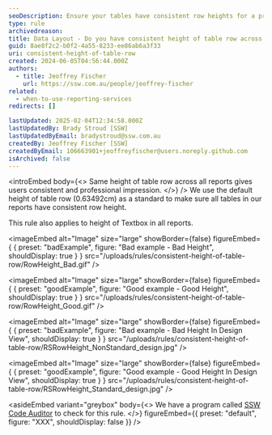 ```yaml
---
seoDescription: Ensure your tables have consistent row heights for a professional appearance in all reports.
type: rule
archivedreason:
title: Data Layout - Do you have consistent height of table row across all your reports?
guid: 8ae8f2c2-b0f2-4a55-8233-ee86ab6a3f33
uri: consistent-height-of-table-row
created: 2024-06-05T04:56:44.000Z
authors:
  - title: Jeoffrey Fischer
    url: https://ssw.com.au/people/jeoffrey-fischer
related:
  - when-to-use-reporting-services
redirects: []

lastUpdated: 2025-02-04T12:34:58.000Z
lastUpdatedBy: Brady Stroud [SSW]
lastUpdatedByEmail: bradystroud@ssw.com.au
createdBy: Jeoffrey Fischer [SSW]
createdByEmail: 106663901+jeoffreyfischer@users.noreply.github.com
isArchived: false
---
```


<introEmbed
  body={<>
Same height of table row across all reports gives users consistent and professional impression.
  </>}
/>
We use the default height of table row (0.63492cm) as a standard to make sure all tables in our reports have consistent row height.

This rule also applies to height of Textbox in all reports.

<imageEmbed
  alt="Image"
  size="large"
  showBorder={false}
  figureEmbed={ {
    preset: "badExample",
    figure: "Bad example - Bad Height",
    shouldDisplay: true
  } }
  src="/uploads/rules/consistent-height-of-table-row/RowHeight_Bad.gif"
/>

<imageEmbed
  alt="Image"
  size="large"
  showBorder={false}
  figureEmbed={ {
    preset: "goodExample",
    figure: "Good example - Good Height",
    shouldDisplay: true
  } }
  src="/uploads/rules/consistent-height-of-table-row/RowHeight_Good.gif"
/>

<imageEmbed
  alt="Image"
  size="large"
  showBorder={false}
  figureEmbed={ {
    preset: "badExample",
    figure: "Bad example - Bad Height In Design View",
    shouldDisplay: true
  } }
  src="/uploads/rules/consistent-height-of-table-row/RSRowHeight_NonStandard_design.jpg"
/>

<imageEmbed
  alt="Image"
  size="large"
  showBorder={false}
  figureEmbed={ {
    preset: "goodExample",
    figure: "Good example - Good Height In Design View",
    shouldDisplay: true
  } }
  src="/uploads/rules/consistent-height-of-table-row/RSRowHeight_Standard_design.jpg"
/>

<asideEmbed
  variant="greybox"
  body={<>
    We have a program called [SSW Code Auditor](https://codeauditor.com) to check for this rule.
  </>}
  figureEmbed={{
    preset: "default",
    figure: "XXX",
    shouldDisplay: false
  }}
/>
